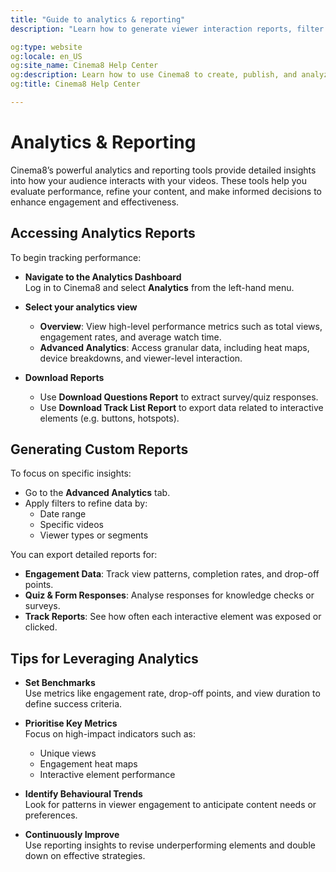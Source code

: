 ---
title: "Guide to analytics & reporting"
description: "Learn how to generate viewer interaction reports, filter data and visualise performance using our analytics tools. Visit Cinema8."

og:type: website
og:locale: en_US
og:site_name: Cinema8 Help Center
og:description: Learn how to use Cinema8 to create, publish, and analyze interactive videos.
og:title: Cinema8 Help Center

---

# Analytics & Reporting

Cinema8’s powerful analytics and reporting tools provide detailed insights into how your audience interacts with your videos. These tools help you evaluate performance, refine your content, and make informed decisions to enhance engagement and effectiveness.

## Accessing Analytics Reports

To begin tracking performance:

- **Navigate to the Analytics Dashboard**  
  Log in to Cinema8 and select **Analytics** from the left-hand menu.

- **Select your analytics view**  
  - **Overview**: View high-level performance metrics such as total views, engagement rates, and average watch time.  
  - **Advanced Analytics**: Access granular data, including heat maps, device breakdowns, and viewer-level interaction.

- **Download Reports**  
  - Use **Download Questions Report** to extract survey/quiz responses.  
  - Use **Download Track List Report** to export data related to interactive elements (e.g. buttons, hotspots).

## Generating Custom Reports

To focus on specific insights:

- Go to the **Advanced Analytics** tab.
- Apply filters to refine data by:
  - Date range
  - Specific videos
  - Viewer types or segments

You can export detailed reports for:

- **Engagement Data**: Track view patterns, completion rates, and drop-off points.
- **Quiz & Form Responses**: Analyse responses for knowledge checks or surveys.
- **Track Reports**: See how often each interactive element was exposed or clicked.

## Tips for Leveraging Analytics

- **Set Benchmarks**  
  Use metrics like engagement rate, drop-off points, and view duration to define success criteria.

- **Prioritise Key Metrics**  
  Focus on high-impact indicators such as:
  - Unique views  
  - Engagement heat maps  
  - Interactive element performance

- **Identify Behavioural Trends**  
  Look for patterns in viewer engagement to anticipate content needs or preferences.

- **Continuously Improve**  
  Use reporting insights to revise underperforming elements and double down on effective strategies.

 
 